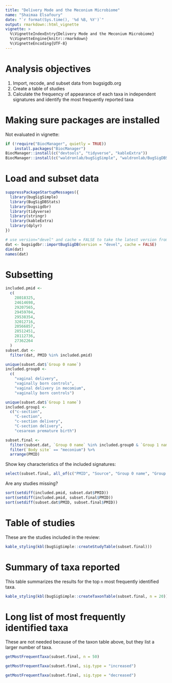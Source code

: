 ```yaml
---
title: "Delivery Mode and the Meconium Microbiome"
name: "Shaimaa Elsafoury"
date: "`r format(Sys.time(), '%d %B, %Y')`"
output: rmarkdown::html_vignette
vignette: >
  %\VignetteIndexEntry{Delivery Mode and the Meconium Microbiome}
  %\VignetteEngine{knitr::rmarkdown}
  %\VignetteEncoding{UTF-8}
---
```



# Analysis objectives

1. Import, recode, and subset data from bugsigdb.org    
2. Create a table of studies
3. Calculate the frequency of appearance of each taxa in independent signatures and identify the most frequently reported taxa

# Making sure packages are installed

Not evaluated in vignette:
```r
if (!require("BiocManager", quietly = TRUE))
    install.packages("BiocManager")
BiocManager::install(c("devtools", "tidyverse", "kableExtra"))
BiocManager::install(c("waldronlab/bugSigSimple", "waldronlab/BugSigDBStats", "waldronlab/bugsigdbr"))
```

# Load and subset data

```r
suppressPackageStartupMessages({
  library(bugSigSimple)
  library(BugSigDBStats)
  library(bugsigdbr)
  library(tidyverse)
  library(stringr)
  library(kableExtra)
  library(dplyr)
})
```

```r
# use version="devel" and cache = FALSE to take the latest version from bugsigdb.org
dat <- bugsigdbr::importBugSigDB(version = "devel", cache = FALSE) 
dim(dat)
names(dat)
```

# Subsetting

```r
included.pmid <-
  c(
    28018325,
    24614698,
    29207565,
    29459704,
    29538354,
    32012716,
    20566857,
    28512451,
    28112736,
    27362264
  )
subset.dat <-
  filter(dat, PMID %in% included.pmid) 
```

```r
unique(subset.dat$`Group 0 name`)
included.group0 <-
  c(
    "vaginal delivery",
    "vaginally born controls",
    "vaginal delivery in mecomium",
    "vaginally born controls")
```

```r
unique(subset.dat$`Group 1 name`)
included.group1 <-
  c("c-section",
    "C-section",
    "c-section delivery",
    "C-section delivery", 
    "cesarean premature birth")
```


```r
subset.final <-
  filter(subset.dat, `Group 0 name` %in% included.group0 & `Group 1 name` %in% included.group1) %>%
  filter(`Body site` == "meconium") %>%
  arrange(PMID)
```
Show key characteristics of the included signatures:
```r
select(subset.final, all_of(c("PMID", "Source", "Group 0 name", "Group 1 name", "Abundance in Group 1")))
```

Are any studies missing?

```r
sort(setdiff(included.pmid, subset.dat$PMID))
sort(setdiff(included.pmid, subset.final$PMID))
sort(setdiff(subset.dat$PMID, subset.final$PMID))
```

# Table of studies

These are the studies included in the review:
```r
kable_styling(kbl(bugSigSimple::createStudyTable(subset.final)))
```

# Summary of taxa reported

This table summarizes the results for the top `n` most frequently identified taxa.
```r
kable_styling(kbl(bugSigSimple::createTaxonTable(subset.final, n = 20)))
```


# Long list of most frequently identified taxa

These are not needed because of the taxon table above, but they list a larger number of taxa.

```r
getMostFrequentTaxa(subset.final, n = 50)
```

```r
getMostFrequentTaxa(subset.final, sig.type = "increased")
```

```r
getMostFrequentTaxa(subset.final, sig.type = "decreased")
```

